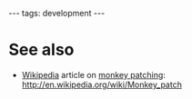 ---
tags: development
---
= See also =

* [[Wikipedia]] article on [[monkey patching]]: http://en.wikipedia.org/wiki/Monkey_patch
